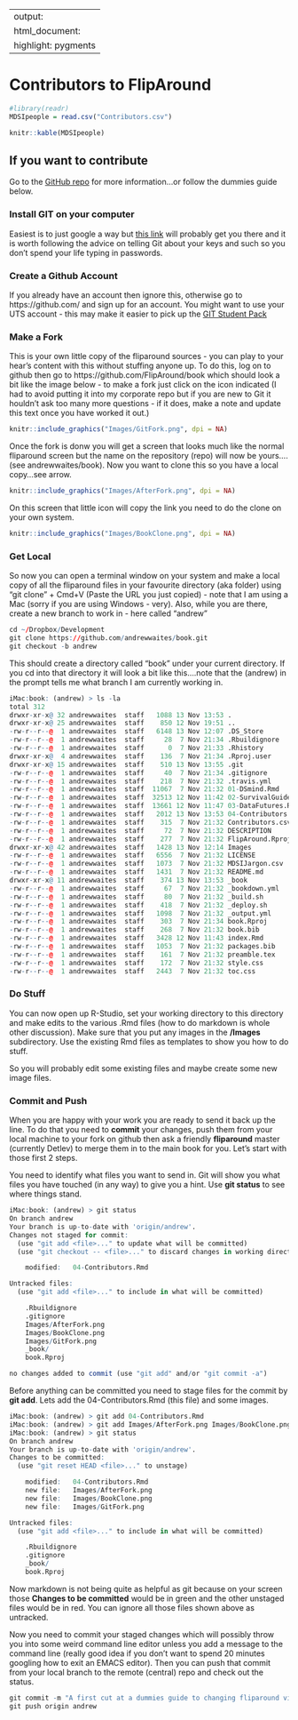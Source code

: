----
output:
  html_document:
    highlight: pygments
----

# Contributors to FlipAround
```r
#library(readr)
MDSIpeople = read.csv("Contributors.csv")
```
```r
knitr::kable(MDSIpeople)
```

## If you want to contribute

Go to the [GitHub repo](http://github.com/fliparound/book) for more information...or follow the dummies guide below.


### Install GIT on your computer

Easiest is to just google a way but [this link](http://dont-be-afraid-to-commit.readthedocs.io/en/latest/git/commandlinegit.html) will probably get you there and it is worth following the advice on telling Git about your keys and such so you don't spend your life typing in passwords.

### Create a Github Account

If you already have an account then ignore this, otherwise go to https://github.com/ and sign up for an account.
You might want to use your UTS account - this may make it easier to pick up the [GIT Student Pack](https://education.github.com/pack)

### Make a Fork

This is your own little copy of the fliparound sources - you can play to your hear's content with this without stuffing anyone up. To do this, log on to github then go to https://github.com/FlipAround/book which should look a bit like the image below - to make a fork just click on the icon indicated (I had to avoid putting it into my corporate repo but if you are new to Git it houldn't ask too many more questions - if it does, make a note and update this text once you have worked it out.)

```r
knitr::include_graphics("Images/GitFork.png", dpi = NA)
```

Once the fork is donw you will get a screen that looks much like the normal fliparound screen but the name on the repository (repo) will now be yours.... (see andrewwaites/book). Now you want to clone this so you have a local copy...see arrow.

```r
knitr::include_graphics("Images/AfterFork.png", dpi = NA)
```

On this screen that little icon will copy the link you need to do the clone on your own system.

```r
knitr::include_graphics("Images/BookClone.png", dpi = NA)
```

### Get Local

So now you can open a terminal window on your system and make a local copy of all the fliparound files in your favourite directory (aka folder) using "git clone" + Cmd+V (Paste the URL you just copied) - note that I am using a Mac (sorry if you are using Windows - very). Also, while you are there, create a new branch to work in - here called "andrew"

```r
cd ~/Dropbox/Development
git clone https://github.com/andrewwaites/book.git
git checkout -b andrew
```

This should create a directory called "book" under your current directory. If you cd into that directory it will look a bit like this....note that the (andrew) in the prompt tells me what branch I am currently working in.

```r
iMac:book: (andrew) > ls -la
total 312
drwxr-xr-x@ 32 andrewwaites  staff   1088 13 Nov 13:53 .
drwxr-xr-x@ 25 andrewwaites  staff    850 12 Nov 19:51 ..
-rw-r--r--@  1 andrewwaites  staff   6148 13 Nov 12:07 .DS_Store
-rw-r--r--@  1 andrewwaites  staff     28  7 Nov 21:34 .Rbuildignore
-rw-r--r--@  1 andrewwaites  staff      0  7 Nov 21:33 .Rhistory
drwxr-xr-x@  4 andrewwaites  staff    136  7 Nov 21:34 .Rproj.user
drwxr-xr-x@ 15 andrewwaites  staff    510 13 Nov 13:55 .git
-rw-r--r--@  1 andrewwaites  staff     40  7 Nov 21:34 .gitignore
-rw-r--r--@  1 andrewwaites  staff    218  7 Nov 21:32 .travis.yml
-rw-r--r--@  1 andrewwaites  staff  11067  7 Nov 21:32 01-DSmind.Rmd
-rw-r--r--@  1 andrewwaites  staff  32513 12 Nov 11:42 02-SurvivalGuide.Rmd
-rw-r--r--@  1 andrewwaites  staff  13661 12 Nov 11:47 03-DataFutures.Rmd
-rw-r--r--@  1 andrewwaites  staff   2012 13 Nov 13:53 04-Contributors.Rmd
-rw-r--r--@  1 andrewwaites  staff    315  7 Nov 21:32 Contributors.csv
-rw-r--r--@  1 andrewwaites  staff     72  7 Nov 21:32 DESCRIPTION
-rw-r--r--@  1 andrewwaites  staff    277  7 Nov 21:32 FlipAround.Rproj
drwxr-xr-x@ 42 andrewwaites  staff   1428 13 Nov 12:14 Images
-rw-r--r--@  1 andrewwaites  staff   6556  7 Nov 21:32 LICENSE
-rw-r--r--@  1 andrewwaites  staff   1073  7 Nov 21:32 MDSIJargon.csv
-rw-r--r--@  1 andrewwaites  staff   1431  7 Nov 21:32 README.md
drwxr-xr-x@ 11 andrewwaites  staff    374 13 Nov 13:53 _book
-rw-r--r--@  1 andrewwaites  staff     67  7 Nov 21:32 _bookdown.yml
-rw-r--r--@  1 andrewwaites  staff     80  7 Nov 21:32 _build.sh
-rw-r--r--@  1 andrewwaites  staff    418  7 Nov 21:32 _deploy.sh
-rw-r--r--@  1 andrewwaites  staff   1098  7 Nov 21:32 _output.yml
-rw-r--r--@  1 andrewwaites  staff    303  7 Nov 21:34 book.Rproj
-rw-r--r--@  1 andrewwaites  staff    268  7 Nov 21:32 book.bib
-rw-r--r--@  1 andrewwaites  staff   3428 12 Nov 11:43 index.Rmd
-rw-r--r--@  1 andrewwaites  staff   1053  7 Nov 21:32 packages.bib
-rw-r--r--@  1 andrewwaites  staff    161  7 Nov 21:32 preamble.tex
-rw-r--r--@  1 andrewwaites  staff    172  7 Nov 21:32 style.css
-rw-r--r--@  1 andrewwaites  staff   2443  7 Nov 21:32 toc.css
```

### Do Stuff

You can now open up R-Studio, set your working directory to this directory and make edits to the various .Rmd files (how to do markdown is whole other discussion). Make sure that you put any images in the **/Images** subdirectory. Use the existing Rmd files as templates to show you how to do stuff.

So you will probably edit some existing files and maybe create some new image files.

### Commit and Push

When you are happy with your work you are ready to send it back up the line. To do that you need to **commit** your changes, push them from your local machine to your fork on github then ask a friendly **fliparound** master (currently Detlev) to merge them in to the main book for you. Let's start with those first 2 steps.

You need to identify what files you want to send in. Git will show you what files you have touched (in any way) to give you a hint. Use **git status** to see where things stand.

```r
iMac:book: (andrew) > git status
On branch andrew
Your branch is up-to-date with 'origin/andrew'.
Changes not staged for commit:
  (use "git add <file>..." to update what will be committed)
  (use "git checkout -- <file>..." to discard changes in working directory)

	modified:   04-Contributors.Rmd

Untracked files:
  (use "git add <file>..." to include in what will be committed)

	.Rbuildignore
	.gitignore
	Images/AfterFork.png
	Images/BookClone.png
	Images/GitFork.png
	_book/
	book.Rproj

no changes added to commit (use "git add" and/or "git commit -a")
```
Before anything can be committed you need to stage files for the commit by **git add**. Lets add the 04-Contributors.Rmd (this file) and some images.

```r
iMac:book: (andrew) > git add 04-Contributors.Rmd
iMac:book: (andrew) > git add Images/AfterFork.png Images/BookClone.png Images/GitFork.png
iMac:book: (andrew) > git status
On branch andrew
Your branch is up-to-date with 'origin/andrew'.
Changes to be committed:
  (use "git reset HEAD <file>..." to unstage)

	modified:   04-Contributors.Rmd
	new file:   Images/AfterFork.png
	new file:   Images/BookClone.png
	new file:   Images/GitFork.png

Untracked files:
  (use "git add <file>..." to include in what will be committed)

	.Rbuildignore
	.gitignore
	_book/
	book.Rproj

```

Now markdown is not being quite as helpful as git because on your screen those **Changes to be committed** would be in green and the other unstaged files would be in red. You can ignore all those files shown above as untracked.

Now you need to commit your staged changes which will possibly throw you into some weird command line editor unless you add a message to the command line (really good idea if you don't want to spend 20 minutes googling how to exit an EMACS editor). Then you can push that commit from your local branch to the remote (central) repo and check out the status.

```r
git commit -m "A first cut at a dummies guide to changing fliparound via git repo..."
git push origin andrew

```
